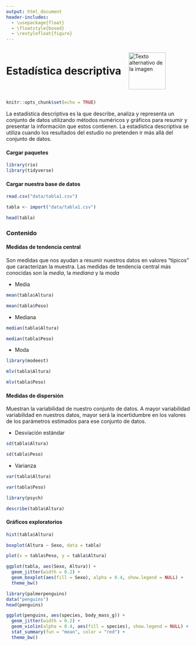 ---
output: html_document
header-includes:
  - \usepackage{float}
  - \floatstyle{boxed}
  - \restylefloat{figure}
---

<div style="display:flex; align-items:center;">
  <h1 style="margin:0;">Estadística descriptiva</h1>
  <img src="Imagenes/HNBI_LOGO1.jpeg" alt="Texto alternativo de la imagen" style="width:100px; margin-left:20px;">
</div>


```{r setup, include=FALSE}
knitr::opts_chunk$set(echo = TRUE)
```

La estadística descriptiva es la que describe, analiza y representa un conjunto de datos utilizando métodos numéricos y gráficos para resumir y presentar la información que estos contienen.
La estadística descriptiva se utiliza cuando los resultados del estudio no pretenden ir más allá del conjunto de datos.

#### Cargar paquetes

```{r, message=FALSE, warning=FALSE}
library(rio)
library(tidyverse)
```

#### Cargar nuestra base de datos
```{r}
read.csv("data/tabla1.csv")
```

```{r}
tabla <- import("data/tabla1.csv")
```

```{r}
head(tabla)
```


### Contenido{.tabset .tabset-pills}

#### Medidas de tendencia central

Son medidas que nos ayudan a resumir nuestros datos en valores "típicos" que caracterizan la muestra.
Las medidas de tendencia central más conocidas son la *media*, la *mediana* y la *moda*

- Media

```{r}
mean(tabla$Altura)
```

```{r}
mean(tabla$Peso)
```

- Mediana

```{r}
median(tabla$Altura)
```

```{r}
median(tabla$Peso)
```

- Moda

```{r}
library(modeest)
```

```{r}
mlv(tabla$Altura)
```

```{r}
mlv(tabla$Peso)
```

#### Medidas de dispersión

Muestran la variabilidad de nuestro conjunto de datos. A mayor variabilidad variabilidad en nuestros datos, mayor será la incertidumbre en los valores de los parámetros estimados para ese conjunto de datos.

- Desviación estándar

```{r}
sd(tabla$Altura)
```

```{r}
sd(tabla$Peso)
```

- Varianza

```{r}
var(tabla$Altura)
```

```{r}
var(tabla$Peso)
```

```{r}
library(psych)
```

```{r}
describe(tabla$Altura)
```

#### Gráficos exploratorios

```{r}
hist(tabla$Altura)
```

```{r}
boxplot(Altura ~ Sexo, data = tabla)
```

```{r}
plot(x = tabla$Peso, y = tabla$Altura)
```

```{r}
ggplot(tabla, aes(Sexo, Altura)) +
  geom_jitter(width = 0.2) +
  geom_boxplot(aes(fill = Sexo), alpha = 0.4, show.legend = NULL) +
  theme_bw()
```

```{r}
library(palmerpenguins)
data("penguins")
head(penguins)
```

```{r}
ggplot(penguins, aes(species, body_mass_g)) +
  geom_jitter(width = 0.2) +
  geom_violin(alpha = 0.4, aes(fill = species), show.legend = NULL) +
  stat_summary(fun = "mean", color = "red") +
  theme_bw()
```
